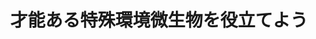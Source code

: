 ﻿---
title: "才能ある特殊環境微生物を役立てよう"
category: "生命理工学院"
vol: 26
interviewee: "青野 力三 "
url: ""
tags: ["環境","工学","生物","微生物","有機"]
pdf: "26-3.pdf"
career: ""
preface: "青野では、極限環境に耐える微生物から人類に役立てられる特殊な才能を持つ微生物を見つけだし、工学的な応用に結びつけていくことを研究目標としている。特に有機溶媒耐性微生物の発見・応用を目標とし、それを利用した「溶媒重層発酵法」という系を提案している。"
---
